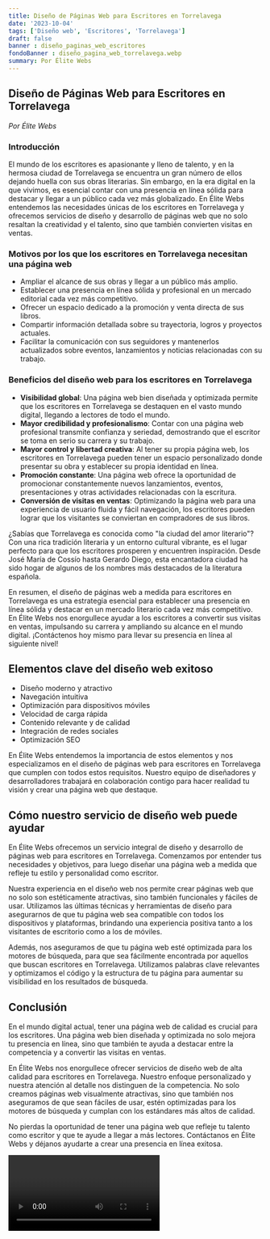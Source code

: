 ```yaml
---
title: Diseño de Páginas Web para Escritores en Torrelavega
date: '2023-10-04'
tags: ['Diseño web', 'Escritores', 'Torrelavega']
draft: false
banner : diseño_paginas_web_escritores
fondoBanner : diseño_pagina_web_torrelavega.webp
summary: Por Élite Webs
---
```


## **Diseño de Páginas Web para Escritores en Torrelavega**

*Por Élite Webs*

### **Introducción**

El mundo de los escritores es apasionante y lleno de talento, y en la hermosa ciudad de Torrelavega se encuentra un gran número de ellos dejando huella con sus obras literarias. Sin embargo, en la era digital en la que vivimos, es esencial contar con una presencia en línea sólida para destacar y llegar a un público cada vez más globalizado. En Élite Webs entendemos las necesidades únicas de los escritores en Torrelavega y ofrecemos servicios de diseño y desarrollo de páginas web que no solo resaltan la creatividad y el talento, sino que también convierten visitas en ventas.

### **Motivos por los que los escritores en Torrelavega necesitan una página web**

* Ampliar el alcance de sus obras y llegar a un público más amplio.
* Establecer una presencia en línea sólida y profesional en un mercado editorial cada vez más competitivo.
* Ofrecer un espacio dedicado a la promoción y venta directa de sus libros.
* Compartir información detallada sobre su trayectoria, logros y proyectos actuales.
* Facilitar la comunicación con sus seguidores y mantenerlos actualizados sobre eventos, lanzamientos y noticias relacionadas con su trabajo.

### **Beneficios del diseño web para los escritores en Torrelavega**

* **Visibilidad global**: Una página web bien diseñada y optimizada permite que los escritores en Torrelavega se destaquen en el vasto mundo digital, llegando a lectores de todo el mundo.
* **Mayor credibilidad y profesionalismo**: Contar con una página web profesional transmite confianza y seriedad, demostrando que el escritor se toma en serio su carrera y su trabajo.
* **Mayor control y libertad creativa**: Al tener su propia página web, los escritores en Torrelavega pueden tener un espacio personalizado donde presentar su obra y establecer su propia identidad en línea.
* **Promoción constante**: Una página web ofrece la oportunidad de promocionar constantemente nuevos lanzamientos, eventos, presentaciones y otras actividades relacionadas con la escritura.
* **Conversión de visitas en ventas**: Optimizando la página web para una experiencia de usuario fluida y fácil navegación, los escritores pueden lograr que los visitantes se conviertan en compradores de sus libros.

¿Sabías que Torrelavega es conocida como "la ciudad del amor literario"? Con una rica tradición literaria y un entorno cultural vibrante, es el lugar perfecto para que los escritores prosperen y encuentren inspiración. Desde José María de Cossío hasta Gerardo Diego, esta encantadora ciudad ha sido hogar de algunos de los nombres más destacados de la literatura española.

En resumen, el diseño de páginas web a medida para escritores en Torrelavega es una estrategia esencial para establecer una presencia en línea sólida y destacar en un mercado literario cada vez más competitivo. En Élite Webs nos enorgullece ayudar a los escritores a convertir sus visitas en ventas, impulsando su carrera y ampliando su alcance en el mundo digital. ¡Contáctenos hoy mismo para llevar su presencia en línea al siguiente nivel!

<GifSeo />

<Cta />

## Elementos clave del diseño web exitoso

- Diseño moderno y atractivo
- Navegación intuitiva
- Optimización para dispositivos móviles
- Velocidad de carga rápida
- Contenido relevante y de calidad
- Integración de redes sociales
- Optimización SEO

En Élite Webs entendemos la importancia de estos elementos y nos especializamos en el diseño de páginas web para escritores en Torrelavega que cumplen con todos estos requisitos. Nuestro equipo de diseñadores y desarrolladores trabajará en colaboración contigo para hacer realidad tu visión y crear una página web que destaque.

## Cómo nuestro servicio de diseño web puede ayudar

En Élite Webs ofrecemos un servicio integral de diseño y desarrollo de páginas web para escritores en Torrelavega. Comenzamos por entender tus necesidades y objetivos, para luego diseñar una página web a medida que refleje tu estilo y personalidad como escritor.

Nuestra experiencia en el diseño web nos permite crear páginas web que no solo son estéticamente atractivas, sino también funcionales y fáciles de usar. Utilizamos las últimas técnicas y herramientas de diseño para asegurarnos de que tu página web sea compatible con todos los dispositivos y plataformas, brindando una experiencia positiva tanto a los visitantes de escritorio como a los de móviles.

Además, nos aseguramos de que tu página web esté optimizada para los motores de búsqueda, para que sea fácilmente encontrada por aquellos que buscan escritores en Torrelavega. Utilizamos palabras clave relevantes y optimizamos el código y la estructura de tu página para aumentar su visibilidad en los resultados de búsqueda.

## Conclusión

En el mundo digital actual, tener una página web de calidad es crucial para los escritores. Una página web bien diseñada y optimizada no solo mejora tu presencia en línea, sino que también te ayuda a destacar entre la competencia y a convertir las visitas en ventas.

En Élite Webs nos enorgullece ofrecer servicios de diseño web de alta calidad para escritores en Torrelavega. Nuestro enfoque personalizado y nuestra atención al detalle nos distinguen de la competencia. No solo creamos páginas web visualmente atractivas, sino que también nos aseguramos de que sean fáciles de usar, estén optimizadas para los motores de búsqueda y cumplan con los estándares más altos de calidad.

No pierdas la oportunidad de tener una página web que refleje tu talento como escritor y que te ayude a llegar a más lectores. Contáctanos en Élite Webs y déjanos ayudarte a crear una presencia en línea exitosa.

<Video />

<CtaBot job='Escritores' city='Torrelavega'/>

<Gmaps query='Torrelavega+españa+maps' />